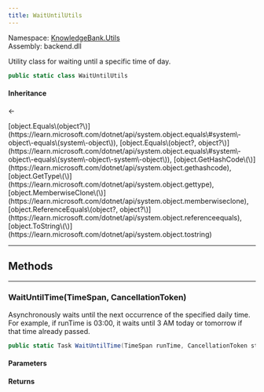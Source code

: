 ```yaml
---
title: WaitUntilUtils
---
```



Namespace: <a href='../Utils'>KnowledgeBank.Utils</a>  
Assembly: backend.dll  

Utility class for waiting until a specific time of day.

```csharp
public static class WaitUntilUtils
```

#### Inheritance

<a href='https://learn.microsoft.com/dotnet/api/system.object' target='_blank' className="no-underline text-inherit hover:text-inherit inline"><CSharpType type='object' /></a> ← <a href='' target='_self' className="no-underline text-inherit hover:text-inherit inline"><CSharpType type='WaitUntilUtils' /></a>



<CollapsibleInherited title='Show Inherited Members (7)'>
[object.Equals\(object?\)](https://learn.microsoft.com/dotnet/api/system.object.equals\#system\-object\-equals\(system\-object\)), 
[object.Equals\(object?, object?\)](https://learn.microsoft.com/dotnet/api/system.object.equals\#system\-object\-equals\(system\-object\-system\-object\)), 
[object.GetHashCode\(\)](https://learn.microsoft.com/dotnet/api/system.object.gethashcode), 
[object.GetType\(\)](https://learn.microsoft.com/dotnet/api/system.object.gettype), 
[object.MemberwiseClone\(\)](https://learn.microsoft.com/dotnet/api/system.object.memberwiseclone), 
[object.ReferenceEquals\(object?, object?\)](https://learn.microsoft.com/dotnet/api/system.object.referenceequals), 
[object.ToString\(\)](https://learn.microsoft.com/dotnet/api/system.object.tostring)
</CollapsibleInherited>

---
## Methods

---
###  WaitUntilTime\(TimeSpan, CancellationToken\)

Asynchronously waits until the next occurrence of the specified daily time.
For example, if runTime is 03:00, it waits until 3 AM today or tomorrow if that time already passed.

```csharp
public static Task WaitUntilTime(TimeSpan runTime, CancellationToken stoppingToken)
```

<h4 className='mb-0 ml-1'>Parameters</h4>
<TypeTable types={[{"name":"runTime","type":"TimeSpan","links":["https://learn.microsoft.com/dotnet/api/system.timespan"],"description":"The daily time of day to wait until (e.g., 3 AM is TimeSpan.FromHours(3))."},{"name":"stoppingToken","type":"CancellationToken","links":["https://learn.microsoft.com/dotnet/api/system.threading.cancellationtoken"],"description":"A cancellation token to stop waiting early if requested."}]} />

<h4 className='mb-0 ml-1'>Returns</h4>
<TypeTable types={[{"name":"","type":"Task","links":["https://learn.microsoft.com/dotnet/api/system.threading.tasks.task"],"description":"A task that completes when the specified time is reached or the operation is cancelled."}]} />
